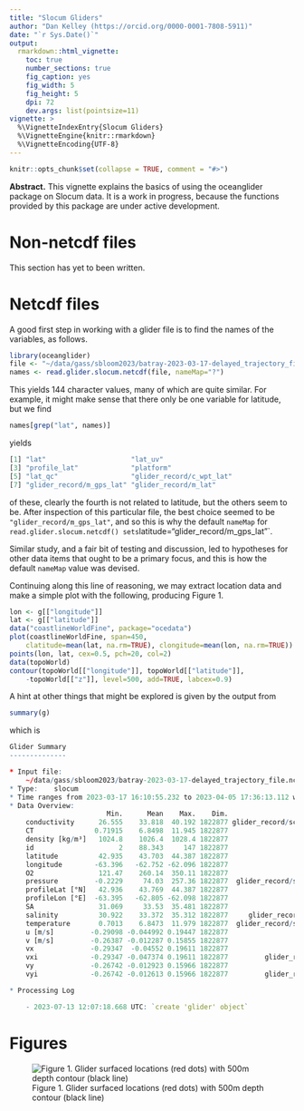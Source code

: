 ```yaml
---
title: "Slocum Gliders"
author: "Dan Kelley (https://orcid.org/0000-0001-7808-5911)"
date: "`r Sys.Date()`"
output:
  rmarkdown::html_vignette:
    toc: true
    number_sections: true
    fig_caption: yes
    fig_width: 5
    fig_height: 5
    dpi: 72
    dev.args: list(pointsize=11)
vignette: >
  %\VignetteIndexEntry{Slocum Gliders}
  %\VignetteEngine{knitr::rmarkdown}
  %\VignetteEncoding{UTF-8}
---
```


```r
knitr::opts_chunk$set(collapse = TRUE, comment = "#>")
```

**Abstract.** This vignette explains the basics of using the oceanglider package
on Slocum data. It is \emph{very much} a work in progress, because the functions
provided by this package are under active development.

# Non-netcdf files

This section has yet to been written.

# Netcdf files

A good first step in working with a glider file is to find the names of the
variables, as follows.

```r
library(oceanglider)
file <- "~/data/gass/sbloom2023/batray-2023-03-17-delayed_trajectory_file.nc"
names <- read.glider.slocum.netcdf(file, nameMap="?")
```
This yields 144 character values, many of which are quite similar.  For example, it
might make sense that there only be one variable for latitude, but we find
```r
names[grep("lat", names)]
```
yields
```r
[1] "lat"                     "lat_uv"
[3] "profile_lat"             "platform"
[5] "lat_qc"                  "glider_record/c_wpt_lat"
[7] "glider_record/m_gps_lat" "glider_record/m_lat"
```
of these, clearly the fourth is not related to latitude, but the others seem to be.
After inspection of this particular file, the best choice seemed to be
`"glider_record/m_gps_lat"`, and so this is why the default `nameMap` for
`read.glider.slocum.netcdf() sets `latitude="glider_record/m_gps_lat"`.

Similar study, and a fair bit of testing and discussion, led to hypotheses for
other data items that ought to be a primary focus, and this is how the default
`nameMap` value was devised.

Continuing along this line of reasoning, we may extract location data and make
a simple plot with the following, producing Figure 1.
```r
lon <- g[["longitude"]]
lat <- g[["latitude"]]
data("coastlineWorldFine", package="ocedata")
plot(coastlineWorldFine, span=450,
    clatitude=mean(lat, na.rm=TRUE), clongitude=mean(lon, na.rm=TRUE))
points(lon, lat, cex=0.5, pch=20, col=2)
data(topoWorld)
contour(topoWorld[["longitude"]], topoWorld[["latitude"]],
    -topoWorld[["z"]], level=500, add=TRUE, labcex=0.9)
```

A hint at other things that might be explored is given by the output from
```r
summary(g)
```
which is
```r
Glider Summary
--------------

* Input file:
    ~/data/gass/sbloom2023/batray-2023-03-17-delayed_trajectory_file.nc
* Type:    slocum
* Time ranges from 2023-03-17 16:10:55.232 to 2023-04-05 17:36:13.112 with 1822877 samples and mean increment 0.9999643 s
* Data Overview:
                        Min.      Mean    Max.    Dim.                             OriginalName
    conductivity      26.555    33.818  40.192 1822877 glider_record/sci_rbrctd_conductivity_00
    CT               0.71915    6.8498  11.945 1822877                 conservative_temperature
    density [kg/m³]   1024.8    1026.4  1028.4 1822877                                  density
    id                     2    88.343     147 1822877                               profile_id
    latitude          42.935    43.703  44.387 1822877                  glider_record/m_gps_lat
    longitude        -63.396   -62.752 -62.096 1822877                  glider_record/m_gps_lon
    O2                121.47    260.14  350.11 1822877                     oxygen_concentration
    pressure         -0.2229     74.03  257.36 1822877  glider_record/sci_rbrctd_seapressure_00
    profileLat [°N]   42.936    43.769  44.387 1822877                              profile_lat
    profileLon [°E]  -63.395   -62.805 -62.098 1822877                              profile_lon
    SA                31.069     33.53  35.481 1822877                        absolute_salinity
    salinity          30.922    33.372  35.312 1822877     glider_record/sci_rbrctd_salinity_00
    temperature       0.7013    6.8473  11.979 1822877  glider_record/sci_rbrctd_temperature_00
    u [m/s]         -0.29098 -0.044992 0.19447 1822877                                        u
    v [m/s]         -0.26387 -0.012287 0.15855 1822877                                        v
    vx              -0.29347  -0.04552 0.19611 1822877                 glider_record/m_water_vx
    vxi             -0.29347 -0.047374 0.19611 1822877         glider_record/m_initial_water_vx
    vy              -0.26742 -0.012923 0.15966 1822877                 glider_record/m_water_vy
    vyi             -0.26742 -0.012613 0.15966 1822877         glider_record/m_initial_water_vy

* Processing Log

    - 2023-07-13 12:07:18.668 UTC: `create 'glider' object`
```

# Figures


![Figure 1. Glider surfaced locations (red dots) with 500m depth contour (black line)](slocum.png)

